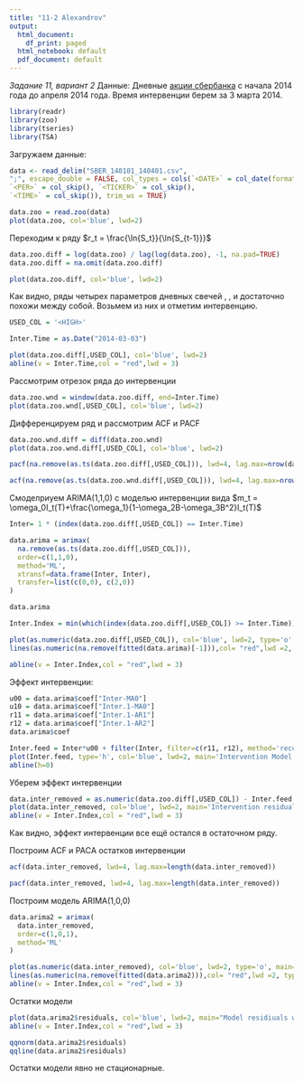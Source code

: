 ```yaml
---
title: "11-2 Alexandrov"
output:
  html_document:
    df_print: paged
  html_notebook: default
  pdf_document: default
---
```


*Задание 11, вариант 2*
Данные: Дневные [акции сбербанка](https://www.finam.ru/profile/moex-akcii/sberbank/export/) с начала 2014 года до апреля 2014 года. Время интервенции берем за 3 марта 2014.


```r
library(readr)
library(zoo)
library(tseries)
library(TSA)
```

Загружаем данные:

```r
data <- read_delim("SBER_140101_140401.csv", 
";", escape_double = FALSE, col_types = cols(`<DATE>` = col_date(format = "%Y%m%d"), 
`<PER>` = col_skip(), `<TICKER>` = col_skip(), 
`<TIME>` = col_skip()), trim_ws = TRUE)

data.zoo = read.zoo(data)
plot(data.zoo, col='blue', lwd=2)
```

Переходим к ряду $r_t = \frac{\ln{S_t}}{\ln{S_{t-1}}}$

```r
data.zoo.diff = log(data.zoo) / lag(log(data.zoo), -1, na.pad=TRUE)
data.zoo.diff = na.omit(data.zoo.diff)

plot(data.zoo.diff, col='blue', lwd=2)
```

Как видно, ряды четырех параметров дневных свечей <LOW>, <HIGH>, <OPEN> и <CLOSE> достаточно похожи между собой. Возьмем из них <HIGH> и отметим интервенцию.

```r
USED_COL = '<HIGH>'

Inter.Time = as.Date("2014-03-03")

plot(data.zoo.diff[,USED_COL], col='blue', lwd=2)
abline(v = Inter.Time,col = "red",lwd = 3)
```

Рассмотрим отрезок ряда до интервенции

```r
data.zoo.wnd = window(data.zoo.diff, end=Inter.Time)
plot(data.zoo.wnd[,USED_COL], col='blue', lwd=2)
```

Дифференцируем ряд и рассмотрим ACF и PACF

```r
data.zoo.wnd.diff = diff(data.zoo.wnd)
plot(data.zoo.wnd.diff[,USED_COL], col='blue', lwd=2)
```
```r
pacf(na.remove(as.ts(data.zoo.diff[,USED_COL])), lwd=4, lag.max=nrow(data.zoo.wnd))
```

```r
acf(na.remove(as.ts(data.zoo.wnd.diff[,USED_COL])), lwd=4, lag.max=nrow(data.zoo.wnd))
```

Смоделриуем ARIMA(1,1,0) с моделью интервенции вида $m_t = \omega_0I_t(T)+\frac{\omega_1}{1-\omega_2B-\omega_3B^2}I_t(T)$

```r
Inter= 1 * (index(data.zoo.diff[,USED_COL]) == Inter.Time)

data.arima = arimax(
  na.remove(as.ts(data.zoo.diff[,USED_COL])),
  order=c(1,1,0),
  method='ML',
  xtransf=data.frame(Inter, Inter),
  transfer=list(c(0,0), c(2,0))
)

data.arima
```

```r

Inter.Index = min(which(index(data.zoo.diff[,USED_COL]) >= Inter.Time))

plot(as.numeric(data.zoo.diff[,USED_COL]), col='blue', lwd=2, type='o', main='Model with intervention')
lines(as.numeric(na.remove(fitted(data.arima)[-1])),col= "red",lwd =2, type='p')

abline(v = Inter.Index,col = "red",lwd = 3)
```

Эффект интервенции:

```r
u00 = data.arima$coef["Inter-MA0"]
u10 = data.arima$coef["Inter.1-MA0"]
r11 = data.arima$coef["Inter.1-AR1"]
r12 = data.arima$coef["Inter.1-AR2"]
data.arima$coef
```

```r
Inter.feed = Inter*u00 + filter(Inter, filter=c(r11, r12), method='recursive', side=1)*u10
plot(Inter.feed, type='h', col='blue', lwd=2, main='Intervention Model')
abline(h=0)
```

Уберем эффект интервенции

```r
data.inter_removed = as.numeric(data.zoo.diff[,USED_COL]) - Inter.feed
plot(data.inter_removed, col='blue', lwd=2, main='Intervention residuals')
abline(v = Inter.Index,col = "red",lwd = 3)
```
Как видно, эффект интервенции все ещё остался в остаточном ряду.


Построим ACF и PACА остатков интервенции

```r
acf(data.inter_removed, lwd=4, lag.max=length(data.inter_removed))
```

```r
pacf(data.inter_removed, lwd=4, lag.max=length(data.inter_removed))
```

Построим модель ARIMA(1,0,0)

```r
data.arima2 = arimax(
  data.inter_removed,
  order=c(1,0,1),
  method='ML'
)

plot(as.numeric(data.inter_removed), col='blue', lwd=2, type='o', main="Model without intervention")
lines(as.numeric(na.remove(fitted(data.arima2))),col= "red",lwd =2, type='p')
abline(v = Inter.Index,col = "red",lwd = 3)
```

Остатки модели

```r
plot(data.arima2$residuals, col='blue', lwd=2, main="Model residiuals without intervention")
abline(v = Inter.Index,col = "red",lwd = 3)
```

```r
qqnorm(data.arima2$residuals)
qqline(data.arima2$residuals)
```

Остатки модели явно не стационарные.